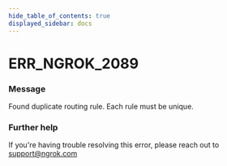 ```yaml
---
hide_table_of_contents: true
displayed_sidebar: docs
---
```



# ERR_NGROK_2089

### Message

Found duplicate routing rule. Each rule must be unique.

### Further help

If you're having trouble resolving this error, please reach out to [support@ngrok.com](mailto:support@ngrok.com?subject=Help%20with%20ERR_NGROK_2089)

<ErrorDetails error="err_ngrok_2089" />
